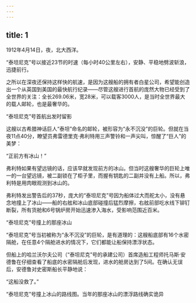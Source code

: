 ```yaml
---
---
---
```

title: 1
---



1912年4月14日，夜，北大西洋。

“泰坦尼克”号以接近23节的时速（每小时40公里左右），安静、平稳地劈波斩浪，迅捷前行。

之所以在深夜还保持这样快的航速，是因为这艘船的拥有者白星公司，希望能创造出一个从英国到美国的最快航行纪录——尽管这艘进行首航的庞然大物已经受到了全世界的关注：全长269.06米，宽28米，可以载客3000人，是当时全世界最大的载人邮轮，也是最奢华的。

“泰坦尼克”号首航出发时留影



这艘以古希腊神话巨人“泰坦”命名的邮轮，被形容为“永不沉没”的巨轮。但就在当夜11点40分，瞭望员弗雷德里克·弗利特用三声警铃和一声尖叫，惊醒了“巨人”的美梦：

“正前方有冰山！”

弗利特如果有望远镜的话，应该早就发现前方的冰山。但当时这艘奢华的巨轮上唯一的一台望远镜，被二副锁在了柜子里，而握有钥匙的二副并没有上船。所以，弗利特是用肉眼观测到冰山的。

弗利特发出警告后的37秒，庞大的“泰坦尼克”号因为船体过大而舵太小，没有悬念地撞上了冰山——船的右舷和冰山底部碰撞后猛烈摩擦，右舷前部吃水线下铆钉断裂，所有货舱和6号锅炉房开始迅速渗入海水，受影响范围近百米。

“泰坦尼克”号撞上的那座冰山



“泰坦尼克”号当初被称为“永不沉没”的巨轮，是有道理的：这艘船底部有16个水密隔舱，在任意4个隔舱进水的情况下，它们都能让船保持漂浮状态。

但船上的哈兰沃尔夫公司（“泰坦尼克”号的承建公司）首席造船工程师托马斯·安德鲁在仔细查看了船底的水密隔舱后发现，进水的舱房达到了5间。在确认无误后，安德鲁对史密斯船长平静地说：

“这船没救了。”

“泰坦尼克”号撞上冰山的路线图。当年的那座冰山的漂浮路线确实诡异
